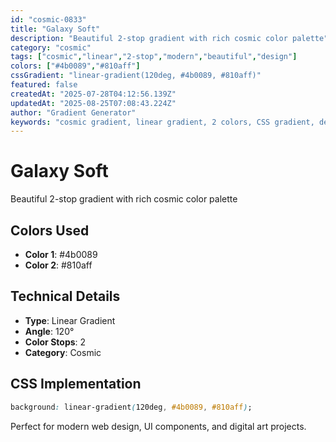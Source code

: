 ```yaml
---
id: "cosmic-0833"
title: "Galaxy Soft"
description: "Beautiful 2-stop gradient with rich cosmic color palette"
category: "cosmic"
tags: ["cosmic","linear","2-stop","modern","beautiful","design"]
colors: ["#4b0089","#810aff"]
cssGradient: "linear-gradient(120deg, #4b0089, #810aff)"
featured: false
createdAt: "2025-07-28T04:12:56.139Z"
updatedAt: "2025-08-25T07:08:43.224Z"
author: "Gradient Generator"
keywords: "cosmic gradient, linear gradient, 2 colors, CSS gradient, design, #4b0089, #810aff"
---
```


# Galaxy Soft

Beautiful 2-stop gradient with rich cosmic color palette

## Colors Used
- **Color 1**: #4b0089
- **Color 2**: #810aff

## Technical Details
- **Type**: Linear Gradient
- **Angle**: 120°
- **Color Stops**: 2
- **Category**: Cosmic

## CSS Implementation
```css
background: linear-gradient(120deg, #4b0089, #810aff);
```

Perfect for modern web design, UI components, and digital art projects.
